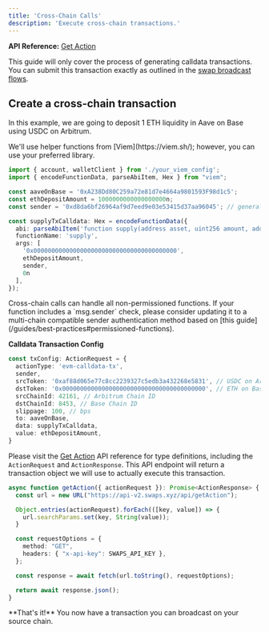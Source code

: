 ```yaml
---
title: 'Cross-Chain Calls'
description: 'Execute cross-chain transactions.'
---
```



**API Reference:** [Get Action](/api-reference/get-action#swap)

This guide will only cover the process of generating calldata transactions.  You can submit this transaction exactly as outlined in the [swap broadcast flows](/guides/swap#broadcast-on-evm).

## Create a cross-chain transaction

In this example, we are going to deposit 1 ETH liquidity in Aave on Base using USDC on Arbitrum.

<Steps>
<Step title="Build your destination transaction.">
We'll use helper functions from [Viem](https://viem.sh/); however, you can use your preferred library.

```typescript
import { account, walletClient } from './your_viem_config';
import { encodeFunctionData, parseAbiItem, Hex } from "viem";

const aaveOnBase = '0xA238Dd80C259a72e81d7e4664a9801593F98d1c5';
const ethDepositAmount = 1000000000000000000n;
const sender = '0xd8da6bf26964af9d7eed9e03e53415d37aa96045'; // generally the user's connected wallet address

const supplyTxCalldata: Hex = encodeFunctionData({
  abi: parseAbiItem('function supply(address asset, uint256 amount, address onBehalfOf, uint16 referralCode)'),
  functionName: 'supply',
  args: [
    '0x0000000000000000000000000000000000000000',
    ethDepositAmount,
    sender,
    0n
  ],
});
```
</Step>

<Step title="Configure the transaction request">

<Callout type="warning">
  Cross-chain calls can handle all non-permissioned functions. If your function includes a `msg.sender` check, please consider updating it to a multi-chain compatible sender authentication method based on [this guide](/guides/best-practices#permissioned-functions).
</Callout>

**Calldata Transaction Config**
```typescript
const txConfig: ActionRequest = {
  actionType: 'evm-calldata-tx',
  sender,
  srcToken: '0xaf88d065e77c8cc2239327c5edb3a432268e5831', // USDC on Arbitrum
  dstToken: '0x0000000000000000000000000000000000000000', // ETH on Base
  srcChainId: 42161, // Arbitrum Chain ID
  dstChainId: 8453, // Base Chain ID
  slippage: 100, // bps
  to: aaveOnBase,
  data: supplyTxCalldata,
  value: ethDepositAmount,
}
```
</Step>

<Step title="Generate the transaction">

Please visit the [Get Action](/api-reference/get-action) API reference for type definitions, including the `ActionRequest` and `ActionResponse`.  This API endpoint will return a transaction object we will use to actually execute this transaction.

```typescript
async function getAction({ actionRequest }): Promise<ActionResponse> {
  const url = new URL("https://api-v2.swaps.xyz/api/getAction");

  Object.entries(actionRequest).forEach(([key, value]) => {
    url.searchParams.set(key, String(value));
  }

  const requestOptions = {
    method: "GET",
    headers: { "x-api-key": SWAPS_API_KEY },
  };

  const response = await fetch(url.toString(), requestOptions);

  return await response.json();
}
```

<Callout type="success">
  **That's it!** You now have a transaction you can broadcast on your source chain.
</Callout>

</Step>
</Steps>